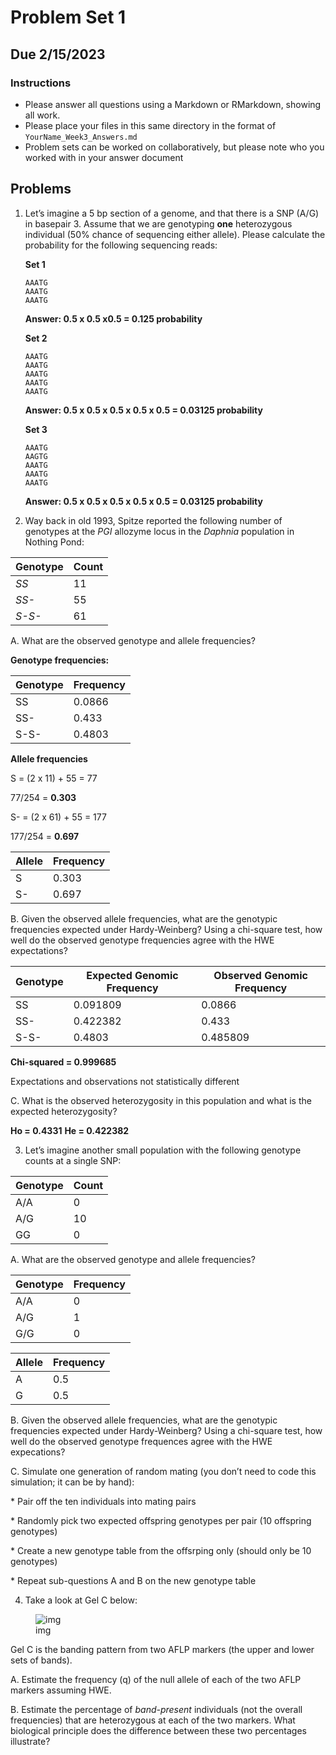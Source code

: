 # Problem Set 1

## Due 2/15/2023

### Instructions

-   Please answer all questions using a Markdown or RMarkdown, showing all work.
-   Please place your files in this same directory in the format of `YourName_Week3_Answers.md`
-   Problem sets can be worked on collaboratively, but please note who you worked with in your answer document

## Problems

1.  Let's imagine a 5 bp section of a genome, and that there is a SNP (A/G) in basepair 3. Assume that we are genotyping **one** heterozygous individual (50% chance of sequencing either allele). Please calculate the probability for the following sequencing reads:

    **Set 1**

        AAATG
        AAATG
        AAATG

    **Answer: 0.5 x 0.5 x0.5 = 0.125 probability**

    **Set 2**

        AAATG
        AAATG
        AAATG
        AAATG
        AAATG

    **Answer: 0.5 x 0.5 x 0.5 x 0.5 x 0.5 = 0.03125 probability**

    **Set 3**

        AAATG
        AAGTG
        AAATG
        AAATG
        AAATG

    **Answer: 0.5 x 0.5 x 0.5 x 0.5 x 0.5 = 0.03125 probability**

2.  Way back in old 1993, Spitze reported the following number of genotypes at the *PGI* allozyme locus in the *Daphnia* population in Nothing Pond:

| Genotype | Count |
|----------|-------|
| *SS*     | 11    |
| *SS-*    | 55    |
| *S-S-*   | 61    |

A. What are the observed genotype and allele frequencies?

**Genotype frequencies:**

| Genotype | Frequency |
|----------|-----------|
| SS       | 0.0866    |
| SS-      | 0.433     |
| S-S-     | 0.4803    |

**Allele frequencies**

S = (2 x 11) + 55 = 77

77/254 = **0.303**

S- = (2 x 61) + 55 = 177

177/254 = **0.697**

| Allele | Frequency |
|--------|-----------|
| S      | 0.303     |
| S-     | 0.697     |

B. Given the observed allele frequencies, what are the genotypic frequencies expected under Hardy-Weinberg? Using a chi-square test, how well do the observed genotype frequencies agree with the HWE expectations?

| Genotype | Expected Genomic Frequency | Observed Genomic Frequency |
|----------|----------------------------|----------------------------|
| SS       | 0.091809                   | 0.0866                     |
| SS-      | 0.422382                   | 0.433                      |
| S-S-     | 0.4803                     | 0.485809                   |

**Chi-squared = 0.999685**

Expectations and observations not statistically different

C. What is the observed heterozygosity in this population and what is the expected heterozygosity?

**Ho = 0.4331** **He = 0.422382**

3.  Let's imagine another small population with the following genotype counts at a single SNP:

| Genotype | Count |
|----------|-------|
| A/A      | 0     |
| A/G      | 10    |
| GG       | 0     |

A. What are the observed genotype and allele frequencies?

| Genotype | Frequency |
|----------|-----------|
| A/A      | 0         |
| A/G      | 1         |
| G/G      | 0         |

| Allele | Frequency |
|--------|-----------|
| A      | 0.5       |
| G      | 0.5       |

B. Given the observed allele frequencies, what are the genotypic frequencies expected under Hardy-Weinberg? Using a chi-square test, how well do the observed genotype frequences agree with the HWE expecations?

C. Simulate one generation of random mating (you don't need to code this simulation; it can be by hand):

\* Pair off the ten individuals into mating pairs

\* Randomly pick two expected offspring genotypes per pair (10 offspring genotypes)

\* Create a new genotype table from the offsrping only (should only be 10 genotypes)

\* Repeat sub-questions A and B on the new genotype table

4.  Take a look at Gel C below:

![img](./img/February%209%252C%202023/IMG_0524.jpeg)

Gel C is the banding pattern from two AFLP markers (the upper and lower sets of bands).

A. Estimate the frequency (q) of the null allele of each of the two AFLP markers assuming HWE.

B. Estimate the percentage of *band-present* individuals (not the overall frequencies) that are heterozygous at each of the two markers. What biological principle does the difference between these two percentages illustrate?
